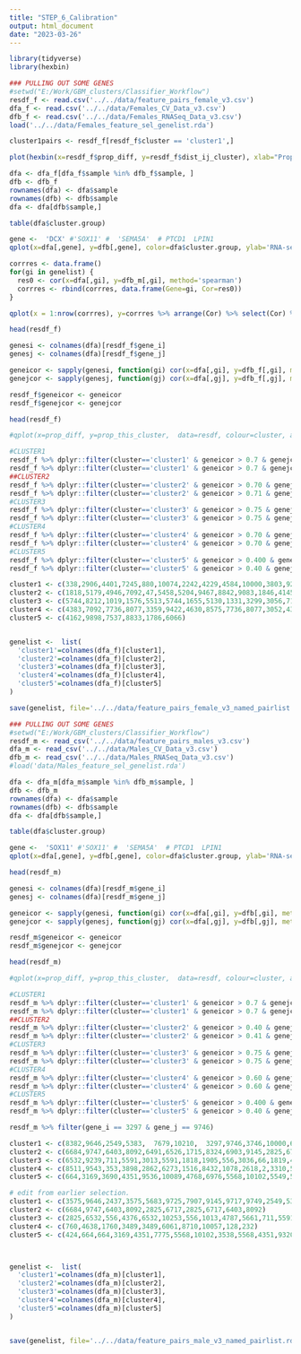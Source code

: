 ```yaml
---
title: "STEP_6_Calibration"
output: html_document
date: "2023-03-26"
---
```


```r
library(tidyverse)
library(hexbin)
```



```r
### PULLING OUT SOME GENES
#setwd("E:/Work/GBM_clusters/Classifier_Workflow")
resdf_f <- read.csv('../../data/feature_pairs_female_v3.csv')
dfa_f <- read.csv('../../data/Females_CV_Data_v3.csv')
dfb_f <- read.csv('../../data/Females_RNASeq_Data_v3.csv')
load('../../data/Females_feature_sel_genelist.rda')

```


```r
cluster1pairs <- resdf_f[resdf_f$cluster == 'cluster1',]

plot(hexbin(x=resdf_f$prop_diff, y=resdf_f$dist_ij_cluster), xlab="Proportion difference", ylab="Intra-cluster distance")

```



```r
dfa <- dfa_f[dfa_f$sample %in% dfb_f$sample, ]
dfb <- dfb_f
rownames(dfa) <- dfa$sample
rownames(dfb) <- dfb$sample
dfa <- dfa[dfb$sample,]
```


```r
table(dfa$cluster.group)
```

```r
gene <-  'DCX' #'SOX11' #  'SEMA5A'  # PTCD1  LPIN1
qplot(x=dfa[,gene], y=dfb[,gene], color=dfa$cluster.group, ylab='RNA-seq', xlab='Array', main=gene)
```


```r
corrres <- data.frame()
for(gi in genelist) {
  res0 <- cor(x=dfa[,gi], y=dfb_m[,gi], method='spearman')
  corrres <- rbind(corrres, data.frame(Gene=gi, Cor=res0))
}

qplot(x = 1:nrow(corrres), y=corrres %>% arrange(Cor) %>% select(Cor) %>% pull(), ylab='Correlation, spearmans', xlab='genelist, F')
```

```r
head(resdf_f)

genesi <- colnames(dfa)[resdf_f$gene_i]
genesj <- colnames(dfa)[resdf_f$gene_j]

geneicor <- sapply(genesi, function(gi) cor(x=dfa[,gi], y=dfb_f[,gi], method='spearman'))
genejcor <- sapply(genesj, function(gj) cor(x=dfa[,gj], y=dfb_f[,gj], method='spearman'))

resdf_f$geneicor <- geneicor
resdf_f$genejcor <- genejcor

head(resdf_f)
```



```r
#qplot(x=prop_diff, y=prop_this_cluster,  data=resdf, colour=cluster, alpha=0.5) #  %>% dplyr::filter(cluster=='cluster4')

#CLUSTER1
resdf_f %>% dplyr::filter(cluster=='cluster1' & geneicor > 0.7 & genejcor > 0.7 & (!gene_i %in% cluster1) & (!gene_j %in% cluster1) ) %>% arrange( desc(abs(dist_ij_cluster))) %>% head(n=20)
resdf_f %>% dplyr::filter(cluster=='cluster1' & geneicor > 0.7 & genejcor > 0.7  & (!gene_i %in% cluster1) & (!gene_j %in% cluster1)) %>% arrange( desc(abs(prop_diff))) %>% head(n=10)
##CLUSTER2
resdf_f %>% dplyr::filter(cluster=='cluster2' & geneicor > 0.70 & genejcor > 0.7 & (!gene_i %in% cluster2) & (!gene_j %in% cluster2) ) %>% arrange( desc(abs(dist_ij_cluster))) %>% head(10)
resdf_f %>% dplyr::filter(cluster=='cluster2' & geneicor > 0.71 & genejcor > 0.71 & (!gene_i %in% cluster2) & (!gene_j %in% cluster2) ) %>% arrange( desc(abs(prop_diff))) %>% head(10)
#CLUSTER3
resdf_f %>% dplyr::filter(cluster=='cluster3' & geneicor > 0.75 & genejcor > 0.75 & (!gene_i %in% cluster3) & (!gene_j %in% cluster3) ) %>% arrange( desc(abs(dist_ij_cluster))) %>% head(n=10)
resdf_f %>% dplyr::filter(cluster=='cluster3' & geneicor > 0.75 & genejcor > 0.75 & (!gene_i %in% cluster3) & (!gene_j %in% cluster3) ) %>% arrange( desc(abs(prop_diff))) %>% head(n=20)
#CLUSTER4
resdf_f %>% dplyr::filter(cluster=='cluster4' & geneicor > 0.70 & genejcor > 0.70 & (!gene_i %in% cluster4) & (!gene_j %in% cluster4) ) %>% arrange( desc(abs(dist_ij_cluster))) %>% head(n=15)
resdf_f %>% dplyr::filter(cluster=='cluster4' & geneicor > 0.70 & genejcor > 0.70 & (!gene_i %in% cluster4) & (!gene_j %in% cluster4) ) %>% arrange( desc(abs(prop_diff))) %>% head(n=15)
#CLUSTER5
resdf_f %>% dplyr::filter(cluster=='cluster5' & geneicor > 0.400 & genejcor > 0.400 & (!gene_i %in% cluster5) & (!gene_j %in% cluster5) ) %>% arrange( desc(abs(dist_ij_cluster))) %>% head(n=20)
resdf_f %>% dplyr::filter(cluster=='cluster5' & geneicor > 0.40 & genejcor > 0.40 & (!gene_i %in% cluster5) & (!gene_j %in% cluster5) ) %>% arrange( desc(abs(prop_diff))) %>% head(n=20)

cluster1 <- c(338,2906,4401,7245,880,10074,2242,4229,4584,10000,3803,9221,3803,8755	)
cluster2 <- c(1818,5179,4946,7092,47,5458,5204,9467,8842,9083,1846,4145)
cluster3 <- c(5744,8212,1019,1576,5513,5744,1655,5130,1331,3299,3056,7165,5172,8915,6156,9732,8754,10229,4401,9688)
cluster4 <- c(4383,7092,7736,8077,3359,9422,4630,8575,7736,8077,3052,4383)
cluster5 <- c(4162,9898,7537,8833,1786,6066)


genelist <-  list(
  'cluster1'=colnames(dfa_f)[cluster1],
  'cluster2'=colnames(dfa_f)[cluster2],
  'cluster3'=colnames(dfa_f)[cluster3],
  'cluster4'=colnames(dfa_f)[cluster4],
  'cluster5'=colnames(dfa_f)[cluster5]
)

save(genelist, file='../../data/feature_pairs_female_v3_named_pairlist.rda')
```




```r
### PULLING OUT SOME GENES
#setwd("E:/Work/GBM_clusters/Classifier_Workflow")
resdf_m <- read_csv('../../data/feature_pairs_males_v3.csv')
dfa_m <- read_csv('../../data/Males_CV_Data_v3.csv')
dfb_m <- read_csv('../../data/Males_RNASeq_Data_v3.csv')
#load('data/Males_feature_sel_genelist.rda')

```



```r
dfa <- dfa_m[dfa_m$sample %in% dfb_m$sample, ]
dfb <- dfb_m
rownames(dfa) <- dfa$sample
rownames(dfb) <- dfb$sample
dfa <- dfa[dfb$sample,]
```


```r
table(dfa$cluster.group)
```


```r
gene <-  'SOX11' #'SOX11' #  'SEMA5A'  # PTCD1  LPIN1
qplot(x=dfa[,gene], y=dfb[,gene], color=dfa$cluster.group, ylab='RNA-seq', xlab='Array', main=gene)
```


```r
head(resdf_m)

genesi <- colnames(dfa)[resdf_m$gene_i]
genesj <- colnames(dfa)[resdf_m$gene_j]

geneicor <- sapply(genesi, function(gi) cor(x=dfa[,gi], y=dfb[,gi], method='spearman'))
genejcor <- sapply(genesj, function(gj) cor(x=dfa[,gj], y=dfb[,gj], method='spearman'))

resdf_m$geneicor <- geneicor
resdf_m$genejcor <- genejcor

head(resdf_m)
```


```r
#qplot(x=prop_diff, y=prop_this_cluster,  data=resdf, colour=cluster, alpha=0.5) #  %>% dplyr::filter(cluster=='cluster4')

#CLUSTER1
resdf_m %>% dplyr::filter(cluster=='cluster1' & geneicor > 0.7 & genejcor > 0.7 & (!gene_i %in% cluster1) & (!gene_j %in% cluster1) ) %>% arrange( desc(abs(dist_ij_cluster))) %>% head(n=20)
resdf_m %>% dplyr::filter(cluster=='cluster1' & geneicor > 0.7 & genejcor > 0.7  & (!gene_i %in% cluster1) & (!gene_j %in% cluster1)) %>% arrange( desc(abs(prop_diff))) %>% head(n=10)
##CLUSTER2
resdf_m %>% dplyr::filter(cluster=='cluster2' & geneicor > 0.40 & genejcor > 0.4 & (!gene_i %in% cluster2) & (!gene_j %in% cluster2) ) %>% arrange( desc(abs(dist_ij_cluster))) %>% head(10)
resdf_m %>% dplyr::filter(cluster=='cluster2' & geneicor > 0.41 & genejcor > 0.41 & (!gene_i %in% cluster2) & (!gene_j %in% cluster2) ) %>% arrange( desc(abs(prop_diff))) %>% head(10)
#CLUSTER3
resdf_m %>% dplyr::filter(cluster=='cluster3' & geneicor > 0.75 & genejcor > 0.75 & (!gene_i %in% cluster3) & (!gene_j %in% cluster3) ) %>% arrange( desc(abs(dist_ij_cluster))) %>% head(n=10)
resdf_m %>% dplyr::filter(cluster=='cluster3' & geneicor > 0.75 & genejcor > 0.75 & (!gene_i %in% cluster3) & (!gene_j %in% cluster3) ) %>% arrange( desc(abs(prop_diff))) %>% head(n=20)
#CLUSTER4
resdf_m %>% dplyr::filter(cluster=='cluster4' & geneicor > 0.60 & genejcor > 0.60 & (!gene_i %in% cluster4) & (!gene_j %in% cluster4) ) %>% arrange( desc(abs(dist_ij_cluster))) %>% head(n=15)
resdf_m %>% dplyr::filter(cluster=='cluster4' & geneicor > 0.60 & genejcor > 0.60 & (!gene_i %in% cluster4) & (!gene_j %in% cluster4) ) %>% arrange( desc(abs(prop_diff))) %>% head(n=15)
#CLUSTER5
resdf_m %>% dplyr::filter(cluster=='cluster5' & geneicor > 0.400 & genejcor > 0.400 & (!gene_i %in% cluster5) & (!gene_j %in% cluster5) ) %>% arrange( desc(abs(dist_ij_cluster))) %>% head(n=20)
resdf_m %>% dplyr::filter(cluster=='cluster5' & geneicor > 0.40 & genejcor > 0.40 & (!gene_i %in% cluster5) & (!gene_j %in% cluster5) ) %>% arrange( desc(abs(prop_diff))) %>% head(n=20)

resdf_m %>% filter(gene_i == 3297 & gene_j == 9746)

cluster1 <- c(8382,9646,2549,5383,  7679,10210,  3297,9746,3746,10000,6903,9145)
cluster2 <- c(6684,9747,6403,8092,6491,6526,1715,8324,6903,9145,2825,6717)
cluster3 <- c(6532,9239,711,5591,3013,5591,1818,1905,556,3036,66,1819,4899,10253)
cluster4 <- c(8511,9543,353,3898,2862,6273,1516,8432,1078,2618,2,3310,565,1395)
cluster5 <- c(664,3169,3690,4351,9536,10089,4768,6976,5568,10102,5549,5568,3734,6249)

# edit from earlier selection.
cluster1 <- c(3575,9646,2437,3575,5683,9725,7907,9145,9717,9749,2549,5383)
cluster2 <- c(6684,9747,6403,8092,2825,6717,2825,6717,6403,8092)
cluster3 <- c(2825,6532,556,4376,6532,10253,556,1013,4787,5661,711,5591,1818,1905)
cluster4 <- c(760,4638,1760,3489,3489,6061,8710,10057,128,232)
cluster5 <- c(424,664,664,3169,4351,7775,5568,10102,3538,5568,4351,9320,9536,10089)



genelist <-  list(
  'cluster1'=colnames(dfa_m)[cluster1],
  'cluster2'=colnames(dfa_m)[cluster2],
  'cluster3'=colnames(dfa_m)[cluster3],
  'cluster4'=colnames(dfa_m)[cluster4],
  'cluster5'=colnames(dfa_m)[cluster5]
)


save(genelist, file='../../data/feature_pairs_male_v3_named_pairlist.rda')
```






